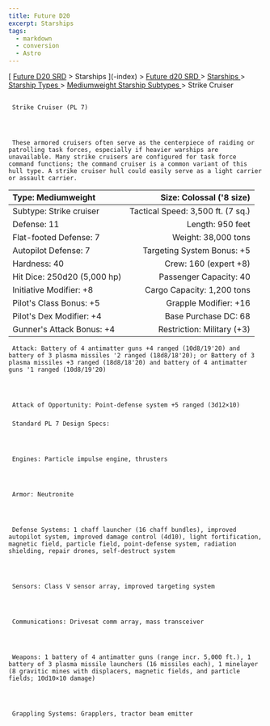 ```yaml
---
title: Future D20
excerpt: Starships
tags:
  - markdown
  - conversion
  - Astro
---
```







[
[Future D20 SRD]( / ) > Starships
     ](-index)
     >
     [
      Future d20 SRD
     ](future-d20-srd-index)
     >
     [
      Starships
     ](future-d20-srd-starships-index)
     >
     [
      Starship Types
     ](future-d20-srd-starships-starship-types-index)
     >
     [
      Mediumweight Starship Subtypes
     ](future-d20-srd-starships-starship-types-mediumweight-starship-subtypes-index)
     > Strike Cruiser
    





## 
     Strike Cruiser (PL 7)
    



     These armored cruisers often serve as the centerpiece of raiding or patrolling task forces, especially if heavier warships are unavailable. Many strike cruisers are configured for task force command functions; the command cruiser is a common variant of this hull type. A strike cruiser hull could easily serve as a light carrier or assault carrier.
    


| Type: Mediumweight | Size: Colossal ('8 size) |
| :-------------------- | --------------------------: |
| Subtype: Strike cruiser | Tactical Speed: 3,500 ft. (7 sq.) |
| Defense: 11 | Length: 950 feet |
| Flat-footed Defense: 7 | Weight: 38,000 tons |
| Autopilot Defense: 7 | Targeting System Bonus: +5 |
| Hardness: 40 | Crew: 160 (expert +8) |
| Hit Dice: 250d20 (5,000 hp) | Passenger Capacity: 40 |
| Initiative Modifier: +8 | Cargo Capacity: 1,200 tons |
| Pilot's Class Bonus: +5 | Grapple Modifier: +16 |
| Pilot's Dex Modifier: +4 | Base Purchase DC: 68 |
| Gunner's Attack Bonus: +4 | Restriction: Military (+3) |




     Attack: Battery of 4 antimatter guns +4 ranged (10d8/19'20) and battery of 3 plasma missiles '2 ranged (18d8/18'20); or Battery of 3 plasma missiles +3 ranged (18d8/18'20) and battery of 4 antimatter guns '1 ranged (10d8/19'20)
    



     Attack of Opportunity: Point-defense system +5 ranged (3d12×10)
    


### 
     Standard PL 7 Design Specs:
    



     Engines: Particle impulse engine, thrusters
    



     Armor: Neutronite
    



     Defense Systems: 1 chaff launcher (16 chaff bundles), improved autopilot system, improved damage control (4d10), light fortification, magnetic field, particle field, point-defense system, radiation shielding, repair drones, self-destruct system
    



     Sensors: Class V sensor array, improved targeting system
    



     Communications: Drivesat comm array, mass transceiver
    



     Weapons: 1 battery of 4 antimatter guns (range incr. 5,000 ft.), 1 battery of 3 plasma missile launchers (16 missiles each), 1 minelayer (8 gravitic mines with displacers, magnetic fields, and particle fields; 10d10×10 damage)
    



     Grappling Systems: Grapplers, tractor beam emitter
    





